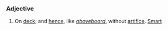 ===Adjective===
#On [[deck]]; and [[hence]], like ''[[aboveboard]]'', without [[artifice]]. [[Smart]]